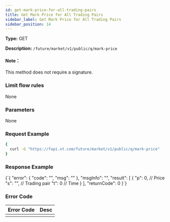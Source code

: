 ```yaml
---
id: get-mark-price-for-all-trading-pairs
title: Get Mark Price for All Trading Pairs
sidebar_label: Get Mark Price for All Trading Pairs
sidebar_position: 14
---
```


**Type:** GET

**Description:** `/future/market/v1/public/q/mark-price`

#### Note：

This method does not require a signature.

### Limit flow rules

None

### Parameters

None

### Request Example

```bash title="Request"
{
  curl -G "https://fapi.xt.com/future/market/v1/public/q/mark-price" 
}
```

### Response Example


<CodeBlock language="json" title="Response">
  {`{
  "error": {
    "code": "",
    "msg": ""
  },
  "msgInfo": "",
  "result": [
    {
      "p": 0,  // Price
      "s": "", // Trading pair
      "t": 0   // Time
    }
  ],
  "returnCode": 0
}`}
</CodeBlock>

### Error Code

| Error Code | Desc |
|-------------|----------------|
|  |  |